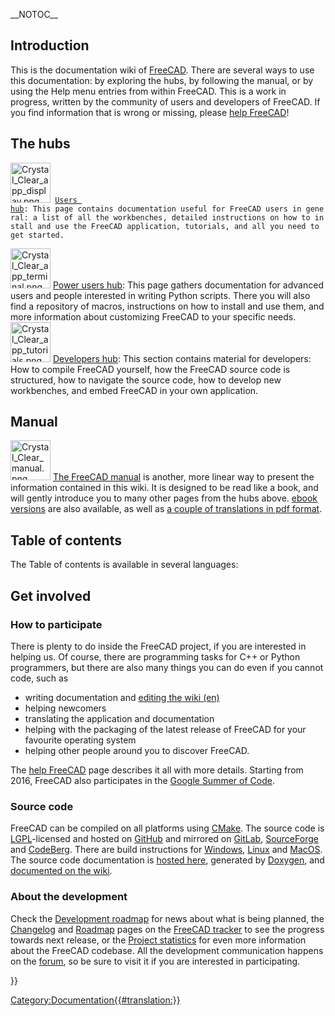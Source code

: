 __NOTOC__
<languages/>
<translate>

== Introduction == <!--T:17-->

<!--T:1-->
This is the documentation wiki of [http://www.freecad.org FreeCAD]. There are several ways to use this documentation: by exploring the hubs, by following the manual, or by using the Help menu entries from within FreeCAD. This is a work in progress, written by the community of users and developers of FreeCAD. If you find information that is wrong or missing, please [[Special:MyLanguage/help_FreeCAD|help FreeCAD]]!
{{Clear}}

== The hubs == <!--T:3-->

<!--T:4-->
 [[Image:Crystal_Clear_app_display.png|64px|left]] [[User_hub|Users hub]]: This page contains documentation useful for FreeCAD users in general: a list of all the workbenches, detailed instructions on how to install and use the FreeCAD application, tutorials, and all you need to get started.
{{Clear}}
[[Image:Crystal Clear app terminal.png|64px|left]] [[Power_users_hub|Power users hub]]: This page gathers documentation for advanced users and people interested in writing Python scripts. There you will also find a repository of macros, instructions on how to install and use them, and more information about customizing FreeCAD to your specific needs.
{{Clear}}
[[Image:Crystal Clear app tutorials.png|64px|left]] [[Developer_hub|Developers hub]]: This section contains material for developers: How to compile FreeCAD yourself, how the FreeCAD source code is structured, how to navigate the source code, how to develop new workbenches, and embed FreeCAD in your own application.
{{Clear}}

== Manual == <!--T:5-->

 <!--T:14-->
[[Image:Crystal_Clear_manual.png|64px|left]] [[Manual:Introduction|The FreeCAD manual]]  is another, more linear way to present the information contained in this wiki. It is designed to be read like a book, and will gently introduce you to many other pages from the hubs above. [https://www.gitbook.com/book/yorikvanhavre/a-freecad-manual/details ebook versions] are also available, as well as [https://www.freecad.org/manual/ a couple of translations in pdf format].
{{Clear}}

== Table of contents == <!--T:15-->

<!--T:6-->
The Table of contents is available in several languages:
</translate>
<translate>

== Get involved == <!--T:7-->

=== How to participate === <!--T:8-->

<!--T:9-->
There is plenty to do inside the FreeCAD project, if you are interested in helping us. Of course, there are programming tasks for C++ or Python programmers, but there are also many things you can do even if you cannot code, such as 
* writing documentation and [[WikiPages|editing the wiki (en)]] 
* helping newcomers
* translating the application and documentation
* helping with the packaging of the latest release of FreeCAD for your favourite operating system
* helping other people around you to discover FreeCAD. 

<!--T:16-->
The [[Special:MyLanguage/help_FreeCAD|help FreeCAD]] page describes it all with more details. Starting from 2016, FreeCAD also participates in the [[Google_Summer_of_Code|Google Summer of Code]].

=== Source code === <!--T:10-->

<!--T:11-->
FreeCAD can be compiled on all platforms using [https://cmake.org/ CMake]. The source code is [https://en.wikipedia.org/wiki/GNU_Lesser_General_Public_License LGPL]-licensed and hosted on [https://github.com/FreeCAD/FreeCAD GitHub] and mirrored on [https://gitlab.com/freecad/FreeCAD GitLab], [https://sourceforge.net/projects/free-cad/ SourceForge] and [https://codeberg.org/FreeCAD/FreeCAD CodeBerg]. There are build instructions for [[Compile_on_Windows|Windows]], [[Compile_on_Linux|Linux]] and [[Compile_on_MacOS|MacOS]]. The source code documentation is [http://www.freecad.org/api/ hosted here], generated by [[Doxygen|Doxygen]], and [[Source_documentation|documented on the wiki]].

=== About the development === <!--T:12-->

<!--T:13-->
Check the [[Development roadmap|Development roadmap]] for news about what is being planned, the [http://www.freecad.org/tracker/changelog_page.php Changelog] and [http://www.freecad.org/tracker/roadmap_page.php Roadmap] pages on the [https://github.com/FreeCAD/FreeCAD/issues FreeCAD tracker] to see the progress towards next release, or the [http://www.ohloh.net/p/freecad Project statistics] for even more information about the FreeCAD codebase. All the development communication happens on the [http://forum.freecad.org forum], so be sure to visit it if you are interested in participating.


</translate>
{{Userdocnavi{{#translation:}}}}
[[Category:Documentation{{#translation:}}]]